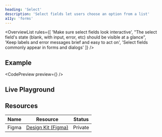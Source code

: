 ```yaml
---
heading: 'Select'
description: 'Select fields let users choose an option from a list'
a11y: 'forms'
---
```



<OverviewList rules={[
  'Make sure select fields look interactive',
  "The select field's state (blank, with input, error, etc) should be visible at a glance",
  'Keep labels and error messages brief and easy to act on',
  'Select fields commonly appear in forms and dialogs'
]} />

## Example

<CodePreview preview={<SelectBasicPreview />} />

## Live Playground

<LivePlayground />

<DripDivider />

## Resources

| Name     | Resource | Status                                               |
| -------- | -------- | ---------------------------------------------------- |
| Figma    | [Design Kit (Figma)](https://www.figma.com/design/ducwqOCxoxcWc3ReV3FYd8/Digital-University-Component-Library?m=auto&node-id=0-1)      |                         Private                      |